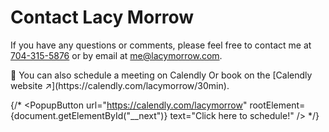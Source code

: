 

# Contact Lacy Morrow

If you have any questions or comments, please feel free to contact me at [704-315-5876](tel:+17043155876) or by email at [me@lacymorrow.com](mailto:me@lacymorrow.com).

<Accordion type="single" collapsible>
  <AccordionItem value="item-1">
    <AccordionTrigger className="text-xl font-bold">📆  You can also schedule a meeting on Calendly</AccordionTrigger>
    <AccordionContent>
		<InlineWidget url="https://calendly.com/lacymorrow" />
		<Thick className="my-4">Or book on the [Calendly website ↗](https://calendly.com/lacymorrow/30min).</Thick>
    </AccordionContent>
  </AccordionItem>
</Accordion>

{/* <PopupButton
url="https://calendly.com/lacymorrow"
rootElement={document.getElementById("__next")}
text="Click here to schedule!"
/> */}

<ContactForm />
